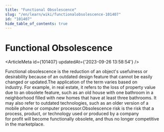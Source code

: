 ```yaml
---
title: "Functional Obsolescence"
slug: "/en/learn/wiki/functionalobsolescence-101407"
id: "101407"
hide_table_of_contents: true
---
```



# Functional Obsolescence

<ArticleMeta id={101407} updatedAt={'2023-09-26 13:58:54'} />
<div className='border-solid border-b border-t-0 my-4 border-[var(--ifm-color-gray-300)]' />

Functional obsolescence is the reduction of an object's usefulness or desirability because of an outdated design feature that cannot be easily changed or updated.The application of the term varies based on industry. For example, in real estate, it refers to the loss of property value due to an obsolete feature, such as an old house with one bathroom in a neighborhood filled with new homes that have at least three bathrooms. It may also refer to outdated technologies, such as an older version of a mobile phone or computer processor.Obsolescence risk is the risk that a process, product, or technology used or produced by a company for profit will become functionally obsolete, and thus no longer competitive in the marketplace.

